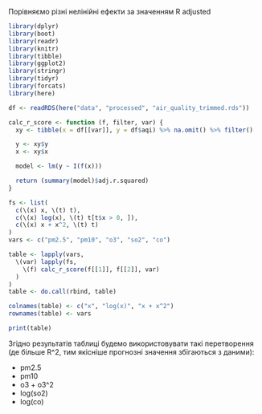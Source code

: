 Порівняємо різні нелінійні ефекти за значенням R adjusted 

```r
library(dplyr)
library(boot)
library(readr)
library(knitr)
library(tibble)
library(ggplot2)
library(stringr)
library(tidyr)
library(forcats)
library(here)

df <- readRDS(here("data", "processed", "air_quality_trimmed.rds"))
```

```r
calc_r_score <- function (f, filter, var) {
  xy <- tibble(x = df[[var]], y = df$aqi) %>% na.omit() %>% filter()

  y <- xy$y
  x <- xy$x

  model <- lm(y ~ I(f(x)))

  return (summary(model)$adj.r.squared)
}

fs <- list(
  c(\(x) x, \(t) t), 
  c(\(x) log(x), \(t) t[t$x > 0, ]), 
  c(\(x) x + x^2, \(t) t)
)
vars <- c("pm2.5", "pm10", "o3", "so2", "co")

table <- lapply(vars, 
  \(var) lapply(fs, 
    \(f) calc_r_score(f[[1]], f[[2]], var)
  )
) 
table <- do.call(rbind, table)

colnames(table) <- c("x", "log(x)", "x + x^2")
rownames(table) <- vars

print(table)
```

Згідно результатів таблиці будемо використовувати такі перетворення (де більше R^2, тим якісніше прогнозні значення збігаються з даними):

- pm2.5
- pm10
- o3 + o3^2
- log(so2)
- log(co)
